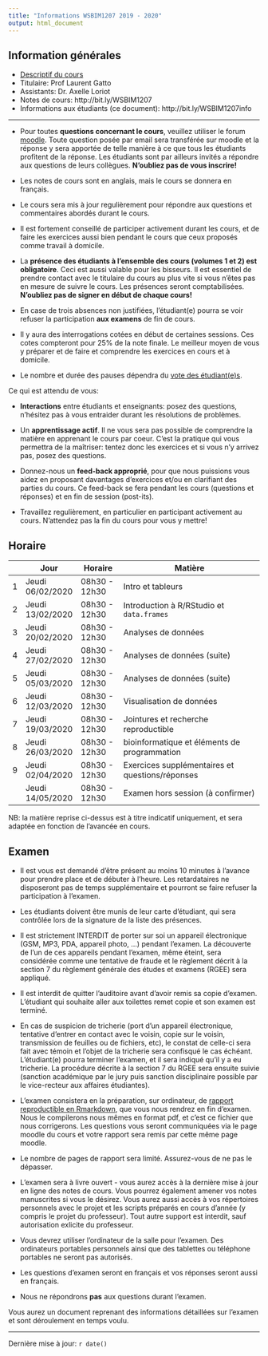 ```yaml
---
title: "Informations WSBIM1207 2019 - 2020"
output: html_document
---
```


## Information générales

- [Descriptif du cours](https://uclouvain.be/cours-2019-wsbim1207.html)
- Titulaire: Prof Laurent Gatto
- Assistants: Dr. Axelle Loriot
- Notes de cours: http://bit.ly/WSBIM1207
- Informations aux étudiants (ce document): http://bit.ly/WSBIM1207info

----

- Pour toutes **questions concernant le cours**, veuillez utiliser le
  forum
  [moodle](https://moodleucl.uclouvain.be/course/view.php?id=12167). Toute
  question posée par email sera transférée sur moodle et la réponse y
  sera apportée de telle manière à ce que tous les étudiants profitent
  de la réponse. Les étudiants sont par ailleurs invités a répondre
  aux questions de leurs collègues. **N'oubliez pas de vous
  inscrire!**

- Les notes de cours sont en anglais, mais le cours se donnera en
  français.

- Le cours sera mis à jour regulièrement pour répondre aux
  questions et commentaires abordés durant le cours.

- Il est fortement conseillé de participer activement durant les cours,
  et de faire les exercices aussi bien pendant le cours que ceux
  proposés comme travail à domicile.

- La **présence des étudiants à l'ensemble des cours (volumes 1 et 2)
  est obligatoire**. Ceci est aussi valable pour les bisseurs. Il est
  essentiel de prendre contact avec le titulaire du cours au plus vite
  si vous n'êtes pas en mesure de suivre le cours. Les présences
  seront comptabilisées. **N'oubliez pas de signer en début de chaque
  cours!**

- En case de trois absences non justifiées, l'étudiant(e) pourra se
  voir refuser la participation **aux examens** de fin de cours.

- Il y aura des interrogations cotées en début de certaines
  sessions. Ces cotes compteront pour 25% de la note finale. Le
  meilleur moyen de vous y préparer et de faire et comprendre les
  exercices en cours et à domicile.

- Le nombre et durée des pauses dépendra du [vote des étudiant(e)s]().

Ce qui est attendu de vous:

- **Interactions** entre étudiants et enseignants: posez des questions,
  n'hésitez pas à vous entraider durant les résolutions de problèmes.

- Un **apprentissage actif**. Il ne vous sera pas possible de
  comprendre la matière en apprenant le cours par coeur. C'est la
  pratique qui vous permettra de la maîtriser: tentez donc les
  exercices et si vous n'y arrivez pas, posez des questions.

- Donnez-nous un **feed-back approprié**, pour que nous puissions
  vous aidez en proposant davantages d'exercices et/ou en clarifiant
  des parties du cours. Ce feed-back se fera pendant les cours
  (questions et réponses) et en fin de session (post-its).

- Travaillez regulièrement, en particulier en participant activement
  au cours. N'attendez pas la fin du cours pour vous y mettre!

## Horaire

|   | Jour              | Horaire       | Matière                                         |
|---|-------------------|---------------|-------------------------------------------------|
| 1 | Jeudi  06/02/2020 | 08h30 - 12h30 | Intro et tableurs                               |
| 2 | Jeudi  13/02/2020 | 08h30 - 12h30 | Introduction à R/RStudio et `data.frames`       |
| 3 | Jeudi  20/02/2020 | 08h30 - 12h30 | Analyses de données                             |
| 4 | Jeudi  27/02/2020 | 08h30 - 12h30 | Analyses de données (suite)                     |
| 5 | Jeudi  05/03/2020 | 08h30 - 12h30 | Analyses de données (suite)                     |
| 6 | Jeudi  12/03/2020 | 08h30 - 12h30 | Visualisation de données                        |
| 7 | Jeudi  19/03/2020 | 08h30 - 12h30 | Jointures et recherche reproductible            |
| 8 | Jeudi  26/03/2020 | 08h30 - 12h30 | bioinformatique et éléments de programmation    |
| 9 | Jeudi  02/04/2020 | 08h30 - 12h30 | Exercices supplémentaires et questions/réponses |
|   | Jeudi  14/05/2020 | 08h30 - 12h30 | Examen hors session (à confirmer)               |



NB: la matière reprise ci-dessus est à titre indicatif uniquement, et
sera adaptée en fonction de l'avancée en cours.

## Examen

- Il est vous est demandé d'être présent au moins 10 minutes à
  l'avance pour prendre place et de débuter à l'heure. Les
  retardataires ne disposeront pas de temps supplémentaire et pourront
  se faire refuser la participation à l'examen.

- Les étudiants doivent être munis de leur carte d'étudiant, qui sera
  contrôlée lors de la signature de la liste des présences.

- Il est strictement INTERDIT de porter sur soi un appareil
  électronique (GSM, MP3, PDA, appareil photo, ...) pendant
  l'examen. La découverte de l'un de ces appareils pendant l'examen,
  même éteint, sera considérée comme une tentative de fraude et le
  règlement décrit à la section 7 du règlement générale des études et
  examens (RGEE) sera appliqué.

- Il est interdit de quitter l'auditoire avant d'avoir remis sa copie
  d'examen. L’étudiant qui souhaite aller aux toilettes remet copie et
  son examen est terminé.

- En cas de suspicion de tricherie (port d'un appareil électronique,
  tentative d'entrer en contact avec le voisin, copie sur le voisin,
  transmission de feuilles ou de fichiers, etc), le constat de
  celle-ci sera fait avec témoin et l'objet de la tricherie sera
  confisqué le cas échéant. L'étudiant(e) pourra terminer l'examen, et
  il sera indiqué qu'il y a eu tricherie. La procédure décrite à la
  section 7 du RGEE sera ensuite suivie (sanction académique par le
  jury puis sanction disciplinaire possible par le vice-recteur aux
  affaires étudiantes).

- L'examen consistera en la préparation, sur ordinateur, de [rapport
  reproductible en
  Rmarkdown](https://uclouvain-cbio.github.io/WSBIM1207/sec-rr.html),
  que vous nous rendrez en fin d'examen. Nous le compilerons nous
  mêmes en format pdf, et c'est ce fichier que nous corrigerons. Les
  questions vous seront communiquées via le page moodle du cours et
  votre rapport sera remis par cette même page moodle.

- Le nombre de pages de rapport sera limité. Assurez-vous de ne pas le
  dépasser.

- L'examen sera à livre ouvert - vous aurez accès à la dernière mise à
  jour en ligne des notes de cours. Vous pourrez également amener vos
  notes manuscrites si vous le désirez. Vous aurez aussi accès à vos
  répertoires personnels avec le projet et les scripts préparés en
  cours d'année (y compris le projet du professeur). Tout autre
  support est interdit, sauf autorisation exlicite du professeur.

- Vous devrez utiliser l'ordinateur de la salle pour l'examen. Des
  ordinateurs portables personnels ainsi que des tablettes ou
  téléphone portables ne seront pas autorisés.

- Les questions d'examen seront en français et vos réponses seront
  aussi en français.

- Nous ne répondrons **pas** aux questions durant l'examen.

Vous aurez un document reprenant des informations détaillées sur
l'examen et sont déroulement en temps voulu.

----

Dernière mise à jour: `r date()`

